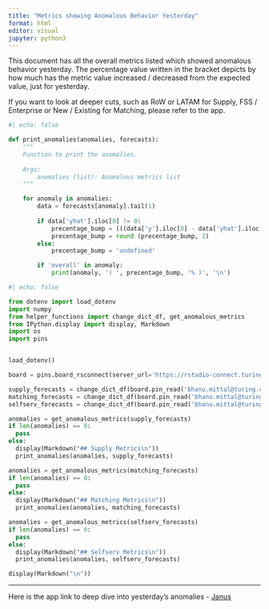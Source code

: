 ```yaml
---
title: "Metrics showing Anomalous Behavior Yesterday"
format: html
editor: visual
jupyter: python3
---
```


This document has all the overall metrics listed which showed anomalous behavior yesterday. The percentage value written in the bracket depicts by how much has the metric value increased / decreased from the expected value, just for yesterday.

If you want to look at deeper cuts, such as RoW or LATAM for Supply, FSS / Enterprise or New / Existing for Matching, please refer to the app. 

```python
#| echo: false

def print_anomalies(anomalies, forecasts):
    """
    Function to print the anomalies.   
    
    Args:
        anomalies (list): Anomalous metrics list
    """

    for anomaly in anomalies:
        data = forecasts[anomaly].tail(1)
        
        if data['yhat'].iloc[0] != 0:
            precentage_bump = (((data['y'].iloc[0] - data['yhat'].iloc[0]) / data['yhat'].iloc[0]) * 100)
            precentage_bump = round (precentage_bump, 2)
        else:
            precentage_bump = 'undefined'

        if 'overall' in anomaly:
            print(anomaly, '( ', precentage_bump, '% )', '\n')

```

```python
#| echo: false

from dotenv import load_dotenv
import numpy
from helper_functions import change_dict_df, get_anomalous_metrics
from IPython.display import display, Markdown
import os
import pins 


load_dotenv()

board = pins.board_rsconnect(server_url='https://rstudio-connect.turing.com/', api_key=os.getenv("API_KEY"), allow_pickle_read=True)

supply_forecasts = change_dict_df(board.pin_read('bhanu.mittal@turing.com/janus_supply_forecasts'))
matching_forecasts = change_dict_df(board.pin_read('bhanu.mittal@turing.com/janus_matching_forecasts'))
selfserv_forecasts = change_dict_df(board.pin_read('bhanu.mittal@turing.com/janus_selfserv_forecasts'))

anomalies = get_anomalous_metrics(supply_forecasts)
if len(anomalies) == 0:
  pass
else:
  display(Markdown("## Supply Metrics\n"))
  print_anomalies(anomalies, supply_forecasts)

anomalies = get_anomalous_metrics(matching_forecasts)
if len(anomalies) == 0:
  pass
else:
  display(Markdown("## Matching Metrics\n"))
  print_anomalies(anomalies, matching_forecasts)

anomalies = get_anomalous_metrics(selfserv_forecasts)
if len(anomalies) == 0:
  pass
else:
  display(Markdown("## Selfserv Metrics\n"))
  print_anomalies(anomalies, selfserv_forecasts)

display(Markdown("\n"))
```

------------------------------------------------------------------------

::: {.callout-note appearance="simple"}
Here is the app link to deep dive into yesterday's anomalies - [Janus](https://rstudio-connect.turing.com/content/_w_ec753bfb/_w_7da339c0/b731c5f9-9471-43ed-9316-7dd094c69afe/)
:::
